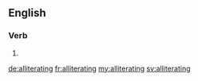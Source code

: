 ==English==

===Verb===
{{head|en|present participle}}

# {{present participle of|alliterate|lang=en|nocat=1}}

[[de:alliterating]]
[[fr:alliterating]]
[[my:alliterating]]
[[sv:alliterating]]